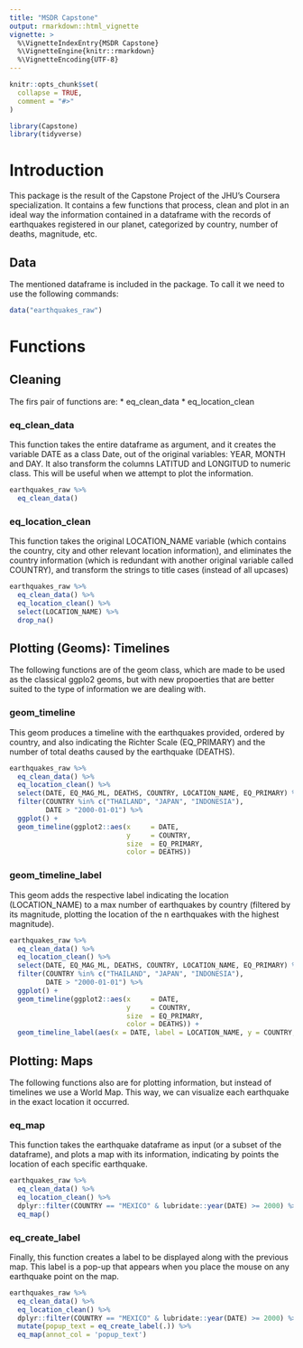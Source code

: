 ```yaml
---
title: "MSDR Capstone"
output: rmarkdown::html_vignette
vignette: >
  %\VignetteIndexEntry{MSDR Capstone}
  %\VignetteEngine{knitr::rmarkdown}
  %\VignetteEncoding{UTF-8}
---
```


```r
knitr::opts_chunk$set(
  collapse = TRUE,
  comment = "#>"
)
```

```r
library(Capstone)
library(tidyverse)

```


# Introduction

This package is the result of the Capstone Project of the JHU's Coursera specialization. It contains a few functions that process, clean and plot in an ideal way the information contained in a dataframe with the records of earthquakes registered in our planet, categorized by country, number of deaths, magnitude, etc.

## Data

The mentioned dataframe is included in the package. To call it we need to use the following commands:


```r
data("earthquakes_raw")
```

# Functions

## Cleaning

The firs pair of functions are:
* eq_clean_data
* eq_location_clean


### eq_clean_data

This function takes the entire dataframe as argument, and it creates the variable DATE as a class Date, out of the original variables: YEAR, MONTH and DAY. It also transform the columns LATITUD and LONGITUD to numeric class. This will be useful when we attempt to plot the information.

```r
earthquakes_raw %>% 
  eq_clean_data()
```

### eq_location_clean

This function takes the original LOCATION_NAME variable (which contains the country, city and other relevant location information), and eliminates the country information (which is redundant with another original variable called COUNTRY), and transform the strings to title cases (instead of all upcases)


```r
earthquakes_raw %>% 
  eq_clean_data() %>% 
  eq_location_clean() %>% 
  select(LOCATION_NAME) %>% 
  drop_na()
```

## Plotting (Geoms): Timelines

The following functions are of the geom class, which are made to be used as the classical ggplo2 geoms, but with new propoerties that are better suited to the type of information we are dealing with.

### geom_timeline

This geom produces a timeline with the earthquakes provided, ordered by country, and also indicating the Richter Scale (EQ_PRIMARY) and the number of total deaths caused by the earthquake (DEATHS).

```r
earthquakes_raw %>% 
  eq_clean_data() %>% 
  eq_location_clean() %>%
  select(DATE, EQ_MAG_ML, DEATHS, COUNTRY, LOCATION_NAME, EQ_PRIMARY) %>%
  filter(COUNTRY %in% c("THAILAND", "JAPAN", "INDONESIA"),
         DATE > "2000-01-01") %>% 
  ggplot() +
  geom_timeline(ggplot2::aes(x     = DATE,
                             y     = COUNTRY,
                             size  = EQ_PRIMARY,
                             color = DEATHS))
```

### geom_timeline_label

This geom adds the respective label indicating the location (LOCATION_NAME) to a max number of earthquakes by country (filtered by its magnitude, plotting the location of the n earthquakes with the highest magnitude).

```r
earthquakes_raw %>% 
  eq_clean_data() %>% 
  eq_location_clean() %>%
  select(DATE, EQ_MAG_ML, DEATHS, COUNTRY, LOCATION_NAME, EQ_PRIMARY) %>%
  filter(COUNTRY %in% c("THAILAND", "JAPAN", "INDONESIA"),
         DATE > "2000-01-01") %>% 
  ggplot() +
  geom_timeline(ggplot2::aes(x     = DATE,
                             y     = COUNTRY,
                             size  = EQ_PRIMARY,
                             color = DEATHS)) +
  geom_timeline_label(aes(x = DATE, label = LOCATION_NAME, y = COUNTRY, mag = EQ_PRIMARY, n_max = 5))

```

## Plotting: Maps

The following functions also are for plotting information, but instead of timelines we use a World Map. This way, we can visualize each earthquake in the exact location it occurred.

### eq_map

This function takes the earthquake dataframe as input (or a subset of the dataframe), and plots a map with its information, indicating by points the location of each specific earthquake.

```r
earthquakes_raw %>%
  eq_clean_data() %>%
  eq_location_clean() %>%
  dplyr::filter(COUNTRY == "MEXICO" & lubridate::year(DATE) >= 2000) %>%
  eq_map()
```

### eq_create_label

Finally, this function creates a label to be displayed along with the previous map. This label is a pop-up that appears when you place the mouse on any earthquake point on the map.

```r
earthquakes_raw %>%
  eq_clean_data() %>%
  eq_location_clean() %>%
  dplyr::filter(COUNTRY == "MEXICO" & lubridate::year(DATE) >= 2000) %>%
  mutate(popup_text = eq_create_label(.)) %>%
  eq_map(annot_col = 'popup_text')
```


